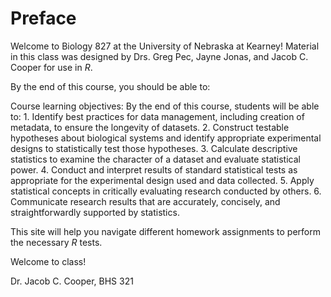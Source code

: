 # Preface {.unnumbered}

Welcome to Biology 827 at the University of Nebraska at Kearney! Material in this class was designed by Drs. Greg Pec, Jayne Jonas, and Jacob C. Cooper for use in *R*.

By the end of this course, you should be able to:

Course learning objectives: By the end of this course, students will be able to:
1. Identify best practices for data management, including creation of metadata, to ensure the longevity of datasets.
2. Construct testable hypotheses about biological systems and identify appropriate experimental designs to statistically test those hypotheses.
3. Calculate descriptive statistics to examine the character of a dataset and evaluate statistical power.
4. Conduct and interpret results of standard statistical tests as appropriate for the experimental design used and data collected.
5. Apply statistical concepts in critically evaluating research conducted by others.
6. Communicate research results that are accurately, concisely, and straightforwardly supported by statistics.

This site will help you navigate different homework assignments to perform the necessary *R* tests.

Welcome to class!

Dr. Jacob C. Cooper, BHS 321